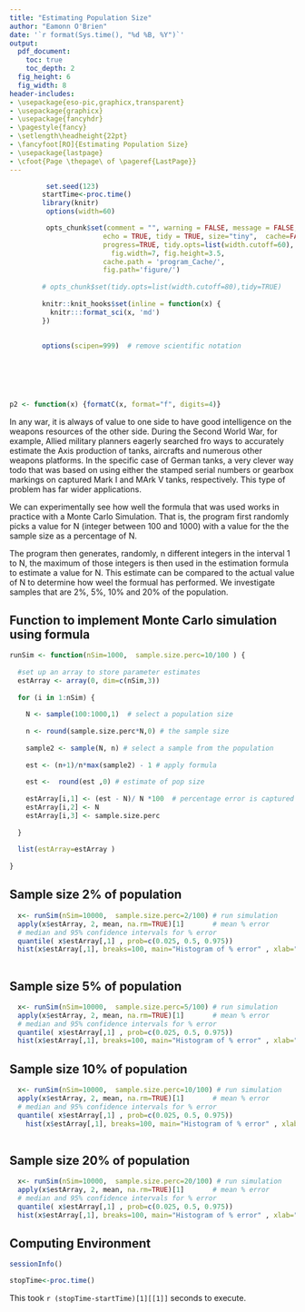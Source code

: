 ```yaml
---
title: "Estimating Population Size"
author: "Eamonn O'Brien"
date: '`r format(Sys.time(), "%d %B, %Y")`'
output:
  pdf_document:
    toc: true
    toc_depth: 2
  fig_height: 6
  fig_width: 8
header-includes:
- \usepackage{eso-pic,graphicx,transparent}
- \usepackage{graphicx}
- \usepackage{fancyhdr}
- \pagestyle{fancy}
- \setlength\headheight{22pt}
- \fancyfoot[RO]{Estimating Population Size}
- \usepackage{lastpage}
- \cfoot{Page \thepage\ of \pageref{LastPage}}
---
```


\newpage  
\tableofcontents  
\listoffigures
\listoftables
\newpage

```r

 

         set.seed(123)
        startTime<-proc.time()
        library(knitr)
         options(width=60)

         opts_chunk$set(comment = "", warning = FALSE, message = FALSE,
                       echo = TRUE, tidy = TRUE, size="tiny",  cache=FALSE,
                       progress=TRUE, tidy.opts=list(width.cutoff=60),
                         fig.width=7, fig.height=3.5,
                       cache.path = 'program_Cache/',
                       fig.path='figure/')
         
        # opts_chunk$set(tidy.opts=list(width.cutoff=80),tidy=TRUE) 
         
        knitr::knit_hooks$set(inline = function(x) {
          knitr:::format_sci(x, 'md')
        })
         
        
        options(scipen=999)  # remove scientific notation
        

        
        
 
```

```r

p2 <- function(x) {formatC(x, format="f", digits=4)}

```

In any war, it is always of value to one side to have good intelligence on the weapons resources of the other side. During the Second World War, for example, Allied military planners eagerly searched fro ways to accurately estimate the Axis production of tanks, aircrafts and numerous other weapons platforms. In the specific case of German tanks, a very clever way todo that was based on using either the stamped serial numbers or gearbox markings on captured Mark I and MArk V tanks, respectively. This type of problem has far wider applications.

We can experimentally see how well the formula that was used works in practice with a Monte Carlo Simulation. That is, the program first randomly picks a value for N (integer between 100 and 1000) with a value for the the sample size as a percentage of N.

The program then generates, randomly, n different integers in the interval 1 to N, the maximum of those integers is then used in the estimation formula to estimate a value for N. This estimate can be compared to the actual value of N to determine how weel the formual has performed. We investigate samples that are 2%, 5%, 10% and 20% of the population.


## Function to implement Monte Carlo simulation using formula

```r


runSim <- function(nSim=1000,  sample.size.perc=10/100 ) {
  
  #set up an array to store parameter estimates
  estArray <- array(0, dim=c(nSim,3))
  
  for (i in 1:nSim) {
    
    N <- sample(100:1000,1)  # select a population size
    
    n <- round(sample.size.perc*N,0) # the sample size
    
    sample2 <- sample(N, n) # select a sample from the population
    
    est <- (n+1)/n*max(sample2) - 1 # apply formula
    
    est <-  round(est ,0) # estimate of pop size
    
    estArray[i,1] <- (est - N)/ N *100  # percentage error is captured
    estArray[i,2] <- N
    estArray[i,3] <- sample.size.perc
    
  }
  
  list(estArray=estArray )
  
}

```

\newpage  

## Sample size 2% of population

```r


  x<- runSim(nSim=10000,  sample.size.perc=2/100) # run simulation
  apply(x$estArray, 2, mean, na.rm=TRUE)[1]       # mean % error
  # median and 95% confidence intervals for % error
  quantile( x$estArray[,1] , prob=c(0.025, 0.5, 0.975))   
  hist(x$estArray[,1], breaks=100, main="Histogram of % error" , xlab="Percent error", ylab="No of simulations")     
  
```

\newpage  

## Sample size 5% of population

```r

  x<- runSim(nSim=10000,  sample.size.perc=5/100) # run simulation
  apply(x$estArray, 2, mean, na.rm=TRUE)[1]       # mean % error
  # median and 95% confidence intervals for % error
  quantile( x$estArray[,1] , prob=c(0.025, 0.5, 0.975))   
  hist(x$estArray[,1], breaks=100, main="Histogram of % error" , xlab="Percent error", ylab="No of simulations")               

```

\newpage  

## Sample size 10% of population

```r

  x<- runSim(nSim=10000,  sample.size.perc=10/100) # run simulation
  apply(x$estArray, 2, mean, na.rm=TRUE)[1]       # mean % error
  # median and 95% confidence intervals for % error
  quantile( x$estArray[,1] , prob=c(0.025, 0.5, 0.975))   
    hist(x$estArray[,1], breaks=100, main="Histogram of % error" , xlab="Percent error", ylab="No of simulations")     
    
```

\newpage  

## Sample size 20% of population

```r

  x<- runSim(nSim=10000,  sample.size.perc=20/100) # run simulation
  apply(x$estArray, 2, mean, na.rm=TRUE)[1]       # mean % error
  # median and 95% confidence intervals for % error
  quantile( x$estArray[,1] , prob=c(0.025, 0.5, 0.975))  
  hist(x$estArray[,1], breaks=100, main="Histogram of % error" , xlab="Percent error", ylab="No of simulations")              


```
\newpage  

## Computing Environment

```r

sessionInfo()

```

```r

stopTime<-proc.time()

```

This took `r (stopTime-startTime)[1][[1]]` seconds to execute.

 